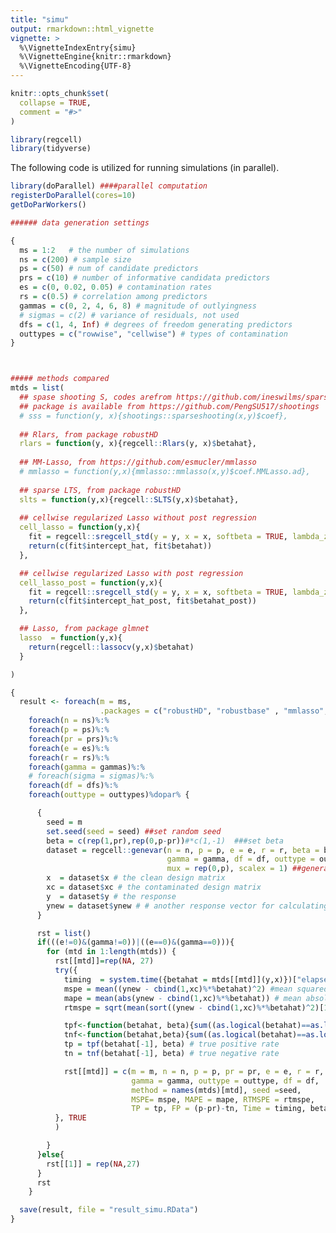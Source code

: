 ```yaml
---
title: "simu"
output: rmarkdown::html_vignette
vignette: >
  %\VignetteIndexEntry{simu}
  %\VignetteEngine{knitr::rmarkdown}
  %\VignetteEncoding{UTF-8}
---
```


```r
knitr::opts_chunk$set(
  collapse = TRUE,
  comment = "#>"
)
```

```r
library(regcell)
library(tidyverse)
```


The following code is utilized for running simulations (in parallel).

```r
library(doParallel) ####parallel computation
registerDoParallel(cores=10)
getDoParWorkers()

###### data generation settings

{
  ms = 1:2   # the number of simulations
  ns = c(200) # sample size
  ps = c(50) # num of candidate predictors
  prs = c(10) # number of informative candidata predictors
  es = c(0, 0.02, 0.05) # contamination rates
  rs = c(0.5) # correlation among predictors
  gammas = c(0, 2, 4, 6, 8) # magnitude of outlyingness
  # sigmas = c(2) # variance of residuals, not used
  dfs = c(1, 4, Inf) # degrees of freedom generating predictors
  outtypes = c("rowwise", "cellwise") # types of contamination
}



##### methods compared
mtds = list(
  ## spase shooting S, codes arefrom https://github.com/ineswilms/sparse-shooting-S 
  ## package is available from https://github.com/PengSU517/shootings
  # sss = function(y, x){shootings::sparseshooting(x,y)$coef},
  
  ## Rlars, from package robustHD
  rlars = function(y, x){regcell::Rlars(y, x)$betahat}, 
  
  ## MM-Lasso, from https://github.com/esmucler/mmlasso
  # mmlasso = function(y,x){mmlasso::mmlasso(x,y)$coef.MMLasso.ad}, 
  
  ## sparse LTS, from package robustHD
  slts = function(y,x){regcell::SLTS(y,x)$betahat},
  
  ## cellwise regularized Lasso without post regression
  cell_lasso = function(y,x){ 
    fit = regcell::sregcell_std(y = y, x = x, softbeta = TRUE, lambda_zeta = 1, penal = 1, penaldelta =0)
    return(c(fit$intercept_hat, fit$betahat))
  },

  ## cellwise regularized Lasso with post regression
  cell_lasso_post = function(y,x){
    fit = regcell::sregcell_std(y = y, x = x, softbeta = TRUE, lambda_zeta = 1, penal = 1, penaldelta =0)
    return(c(fit$intercept_hat_post, fit$betahat_post))
  },

  ## Lasso, from package glmnet
  lasso  = function(y,x){ 
    return(regcell::lassocv(y,x)$betahat)
  }

)

{
  result <- foreach(m = ms,
                    .packages = c("robustHD", "robustbase" , "mmlasso","shootings", "cellWise", "regcell"))%:%
    foreach(n = ns)%:%
    foreach(p = ps)%:%
    foreach(pr = prs)%:%
    foreach(e = es)%:%
    foreach(r = rs)%:%
    foreach(gamma = gammas)%:%
    # foreach(sigma = sigmas)%:%
    foreach(df = dfs)%:%
    foreach(outtype = outtypes)%dopar% {

      {
        seed = m
        set.seed(seed = seed) ##set random seed
        beta = c(rep(1,pr),rep(0,p-pr))#*c(1,-1)  ###set beta
        dataset = regcell::genevar(n = n, p = p, e = e, r = r, beta = beta,intercept = 1,
                                   gamma = gamma, df = df, outtype = outtype, sigma = 3,
                                   mux = rep(0,p), scalex = 1) ##generate datasets
        x  = dataset$x # the clean design matrix
        xc = dataset$xc # the contaminated design matrix
        y  = dataset$y # the response
        ynew = dataset$ynew # # another response vector for calculating prediction errors
      }

      rst = list()
      if(((e!=0)&(gamma!=0))|((e==0)&(gamma==0))){
        for (mtd in 1:length(mtds)) {
          rst[[mtd]]=rep(NA, 27)
          try({
            timing  = system.time({betahat = mtds[[mtd]](y,x)})["elapsed"] ##calculate time consuming
            mspe = mean((ynew - cbind(1,xc)%*%betahat)^2) #mean squared prediction error
            mape = mean(abs(ynew - cbind(1,xc)%*%betahat)) # mean absolute prediction error
            rtmspe = sqrt(mean(sort((ynew - cbind(1,xc)%*%betahat)^2)[1:(0.9*n)]))## root of trimed mspe 

            tpf<-function(betahat, beta){sum((as.logical(betahat)==as.logical(beta))[1:pr])} 
            tnf<-function(betahat,beta){sum((as.logical(betahat)==as.logical(beta))[-(1:pr)])} 
            tp = tpf(betahat[-1], beta) # true positive rate
            tn = tnf(betahat[-1], beta) # true negative rate

            rst[[mtd]] = c(m = m, n = n, p = p, pr = pr, e = e, r = r,
                           gamma = gamma, outtype = outtype, df = df,
                           method = names(mtds)[mtd], seed =seed,
                           MSPE= mspe, MAPE = mape, RTMSPE = rtmspe,
                           TP = tp, FP = (p-pr)-tn, Time = timing, betahat[2:11])
          }, TRUE
          )

        }
      }else{
        rst[[1]] = rep(NA,27)
      }
      rst
    }

  save(result, file = "result_simu.RData")
}


```

